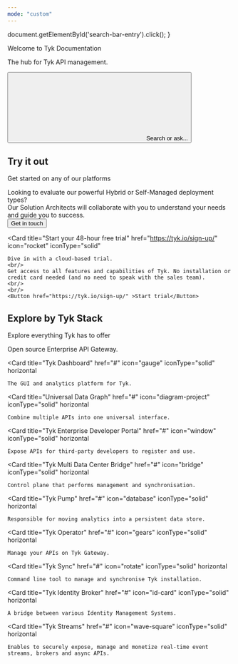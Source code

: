 ```yaml
---
mode: "custom"
---
```



  document.getElementById('search-bar-entry').click();
}

<div className="relative w-full flex items-center justify-center" style={{ height: '26rem', overflow: 'hidden'}}>
<div className="absolute inset-0 bg-primary dark:bg-primary-light" style={{opacity: 0.05 }}></div>
  <div style={{ position: 'absolute', textAlign: 'center', padding: '0 1rem' }}>
    <div
      className="text-gray-900 dark:text-white"
      style={{
       fontWeight: '800',
       fontSize: '2.5rem',
       margin: '0',
       marginTop: '5rem'
      }}
    >
      Welcome to Tyk Documentation
    </div>
    <p className="mt-4 text-gray-900 dark:text-white" style={{ fontSize: '1rem', fontWeight: '600' , maxWidth: '40rem'}}> The hub for Tyk API management.  </p>
    <div className="flex items-center justify-center" style={{ maxWidth: '800px', margin: '0 auto' }}>
    <button
      type="button"
      className="hidden w-full lg:flex items-center text-sm leading-6 py-4 pl-4 pr-4 text-gray-500 rounded-full"
      id="home-search-entry"
      style={{
        marginTop: '2rem',
        maxWidth: '40rem',
        background: '#FFF',
        boxShadow: '0px 1px 4px 0px rgba(8, 9, 10, 0.25), 0px 0px 0px 4px rgba(255, 255, 255, 0.20)',
        cursor: 'pointer',
        textAlign: 'left',
      }}
      onClick={openSearch}
    >
      <svg
        className="h-4 w-4 ml-1.5 flex-none bg-primary hover:bg-gray-600 dark:bg-primary-dark dark:hover:bg-white/70"
        style={{
        marginRight: '0.5rem',
         maskImage:
           'url("https://mintlify.b-cdn.net/v6.5.1/solid/magnifying-glass.svg")',
         maskRepeat: 'no-repeat',
         maskPosition: 'center center',
        }}
      />
      Search or ask...
    </button>
    </div>
  </div>
</div>
<div
  style={{marginTop: '2rem', marginBottom: '8rem', maxWidth: '70rem', marginLeft: 'auto',
  marginRight: 'auto', paddingLeft: '1.25rem',
  paddingRight: '1.25rem' }}
>

<div className="flex flex-col w-full " style={{ marginTop: '2rem', marginBottom: '0.5rem' }}>
  <h2
    className="text-gray-900 dark:text-gray-200"
    style={{
      fontSize: '2rem',
      fontWeight: '500',
    }}
  >
  Try it out
  </h2>
</div>

  <p
    className="text-gray-700 dark:text-gray-300"
    style={{
      fontSize: '1.05rem',
      marginBottom: '1rem'
    }}
  >
  Get started on any of our platforms
</p>


<CardGroup cols={2}>
  <Card
    title="Schedule your guided evaluation"
    icon="calendar"
    iconType="solid"
  >
    Looking to evaluate our powerful Hybrid or Self-Managed deployment types?
    <br/>
    Our Solution Architects will collaborate with you to understand your needs and guide you to success.
    <br/>
    <Button href="https://tyk.io/guided-evaluation/" >Get in touch</Button>
  </Card>

  <Card
    title="Start your 48-hour free trial"
    href="https://tyk.io/sign-up/"
    icon="rocket"
    iconType="solid"
  >
    Dive in with a cloud-based trial.
    <br/>
    Get access to all features and capabilities of Tyk. No installation or credit card needed (and no need to speak with the sales team).
    <br/>
    <br/>
    <Button href="https://tyk.io/sign-up/" >Start trial</Button>
  </Card>
</CardGroup>

<div className="flex flex-col w-full " style={{ marginTop: '2rem', marginBottom: '0.5rem' }}>
  <h2
    className="text-gray-900 dark:text-gray-200"
    style={{
      fontSize: '2rem',
      fontWeight: '500',
    }}
  >
  Explore by Tyk Stack
  </h2>

</div>
  <p
    className="text-gray-700 dark:text-gray-300"
    style={{
      fontSize: '1.05rem',
      marginBottom: '1rem'
    }}
  >
  Explore everything Tyk has to offer
</p>


<CardGroup>
  <Card
    title="Tyk Gateway"
    href="#"
    icon="door-open"
    iconType="solid"
    horizontal
  >
    Open source Enterprise API Gateway.
  </Card>

  <Card
    title="Tyk Dashboard"
    href="#"
    icon="gauge"
    iconType="solid"
    horizontal
  >
    The GUI and analytics platform for Tyk.
  </Card>

  <Card
    title="Universal Data Graph"
    href="#"
    icon="diagram-project"
    iconType="solid"
    horizontal
  >
    Combine multiple APIs into one universal interface.
  </Card>

  <Card
    title="Tyk Enterprise Developer Portal"
    href="#"
    icon="window"
    iconType="solid"
    horizontal
  >
    Expose APIs for third-party developers to register and use.
  </Card>

  <Card
    title="Tyk Multi Data Center Bridge"
    href="#"
    icon="bridge"
    iconType="solid"
    horizontal
  >
    Control plane that performs management and synchronisation.
  </Card>

  <Card
    title="Tyk Pump"
    href="#"
    icon="database"
    iconType="solid"
    horizontal
  >
    Responsible for moving analytics into a persistent data store.
  </Card>

  <Card
    title="Tyk Operator"
    href="#"
    icon="gears"
    iconType="solid"
    horizontal
  >
    Manage your APIs on Tyk Gateway.
  </Card>

  <Card
    title="Tyk Sync"
    href="#"
    icon="rotate"
    iconType="solid"
    horizontal
  >
    Command line tool to manage and synchronise Tyk installation.
  </Card>

  <Card
    title="Tyk Identity Broker"
    href="#"
    icon="id-card"
    iconType="solid"
    horizontal
  >
    A bridge between various Identity Management Systems.
  </Card>

  <Card
    title="Tyk Streams"
    href="#"
    icon="wave-square"
    iconType="solid"
    horizontal
  >
    Enables to securely expose, manage and monetize real-time event streams, brokers and async APIs.
  </Card>
</CardGroup>
</div>
